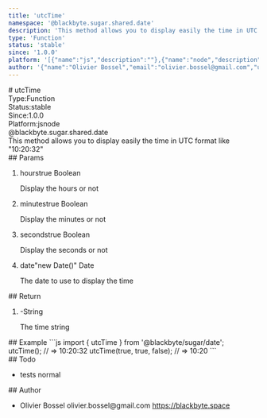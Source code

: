 ```yaml
---
title: 'utcTime'
namespace: '@blackbyte.sugar.shared.date'
description: 'This method allows you to display easily the time in UTC format like &quot;10:20:32&quot;'
type: 'Function'
status: 'stable'
since: '1.0.0'
platform: '[{"name":"js","description":""},{"name":"node","description":""}]'
author: '{"name":"Olivier Bossel","email":"olivier.bossel@gmail.com","url":"https://blackbyte.space"}'
---
```

<div class="docmap -mdx">
# utcTime
<div class="docmap_metas">
<div class="docmap_type"><span class="docmap_type-label">Type:</span><span class="docmap_type-value">Function</span></div>
<div class="docmap_status"><span class="docmap_status-label">Status:</span><span class="docmap_status-value -stable">stable</span></div>
<div class="docmap_since"><span class="docmap_since-label">Since:</span><span class="docmap_since-value">1.0.0</span></div>
<div class="docmap_platform"><span class="docmap_platform-label">Platform:</span><span class="docmap_platform-value -js">js</span><span class="docmap_platform-value -node">node</span></div>
</div>
<div class="docmap_namespace">@blackbyte.sugar.shared.date</div>
<div class="docmap_description typo-lead typo-format">
This method allows you to display easily the time in UTC format like &quot;10:20:32&quot;
</div>
<div class="docmap_params">
## Params
<ol class="docmap_list">
<li class="docmap_item">
<span class="docmap_name">hours</span><span class="docmap_default">true</span> <span class="docmap_type">Boolean</span>
<p class="docmap_description">Display the hours or not</p>
</li>
<li class="docmap_item">
<span class="docmap_name">minutes</span><span class="docmap_default">true</span> <span class="docmap_type">Boolean</span>
<p class="docmap_description">Display the minutes or not</p>
</li>
<li class="docmap_item">
<span class="docmap_name">seconds</span><span class="docmap_default">true</span> <span class="docmap_type">Boolean</span>
<p class="docmap_description">Display the seconds or not</p>
</li>
<li class="docmap_item">
<span class="docmap_name">date</span><span class="docmap_default">&quot;new Date&lpar;&rpar;&quot;</span> <span class="docmap_type">Date</span>
<p class="docmap_description">The date to use to display the time</p>
</li>
</ol>
</div>
<div class="docmap_return">
## Return
<ol class="docmap_list">
<li class="docmap_item">
<span class="docmap_default">-</span><span class="docmap_type">String</span>
<p class="docmap_description">The time string</p>
</li>
</ol>
</div>
<div class="docmap_examples">
## Example
<s-code language="js" header>
```js
import { utcTime } from '@blackbyte/sugar/date';
utcTime(); // => 10:20:32
utcTime(true, true, false); // => 10:20
```
</s-code>
</div>
<div class="docmap_todo">
## Todo
<ul class="docmap_list">
<li class="docmap_item">
<span class="docmap_description">tests</span>
<span class="docmap_priority -normal">normal</span>
</li>
</ul>
</div>
<div class="docmap_author">
## Author
<ul class="docmap_list">
<li class="docmap_item">
<span class="docmap_name">Olivier Bossel</span>
<span class="docmap_email">olivier.bossel@gmail.com</span>
<a href="https://blackbyte.space" target="_blank" class="docmap_url">https://blackbyte.space</a>
</li>
</ul>
</div>
</div>